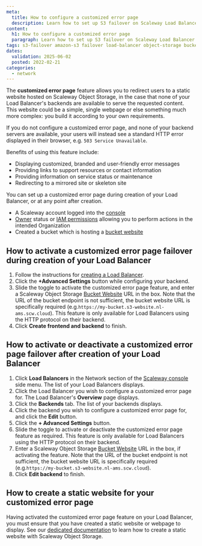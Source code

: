 ```yaml
---
meta:
  title: How to configure a customized error page
  description: Learn how to set up S3 failover on Scaleway Load Balancer for seamless redundancy. Follow this step-by-step guide to ensure high availability and optimal performance for your cloud storage.
content:
  h1: How to configure a customized error page
  paragraph: Learn how to set up S3 failover on Scaleway Load Balancer for seamless redundancy. Follow this step-by-step guide to ensure high availability and optimal performance for your cloud storage.
tags: s3-failover amazon-s3 failover load-balancer object-storage bucket
dates:
  validation: 2025-06-02
  posted: 2022-02-21
categories:
  - network
---
```




The **customized error page** feature allows you to redirect users to a static website hosted on Scaleway Object Storage, in the case that none of your Load Balancer's backends are available to serve the requested content. This website could be a simple, single webpage or else something much more complex: you build it according to your own requirements.

If you do not configure a customized error page, and none of your backend servers are available, your users will instead see a standard HTTP error displayed in their browser, e.g. `503 Service Unavailable`.

Benefits of using this feature include:
- Displaying customized, branded and user-friendly error messages
- Providing links to support resources or contact information
- Providing information on service status or maintenance
- Redirecting to a mirrored site or skeleton site

You can set up a customized error page during creation of your Load Balancer, or at any point after creation.

<Requirements />

- A Scaleway account logged into the [console](https://console.scaleway.com)
- [Owner](/iam/concepts/#owner) status or [IAM permissions](/iam/concepts/#permission) allowing you to perform actions in the intended Organization
- Created a bucket which is hosting a [bucket website](/object-storage/how-to/use-bucket-website/)

## How to activate a customized error page failover during creation of your Load Balancer

1. Follow the instructions for [creating a Load Balancer](/load-balancer/how-to/create-load-balancer/).
2. Click the  **+Advanced Settings** button while configuring your backend.
    <Lightbox image={image} alt="" />
3. Slide the <Icon name="toggle" /> toggle to activate the customized error page feature, and enter a Scaleway Object Storage [Bucket Website](/object-storage/concepts/#bucket-website) URL in the box. Note that the URL of the bucket endpoint is not sufficient, the bucket website URL is specifically required (e.g.`https://my-bucket.s3-website.nl-ams.scw.cloud`).
    <Message type="note">
      This feature is only available for Load Balancers using the HTTP protocol on their backend.
    </Message>
4. Click **Create frontend and backend** to finish.

## How to activate or deactivate a customized error page failover after creation of your Load Balancer

1. Click **Load Balancers** in the Network section of the [Scaleway console](https://console.scaleway.com/) side menu. The list of your Load Balancers displays.
2. Click the Load Balancer you wish to configure a customized error page for. The Load Balancer's **Overview** page displays.
3. Click the **Backends** tab. The list of your backends displays.
4. Click the backend you wish to configure a customized error page for, and click the **Edit** button.
5. Click the  **+ Advanced Settings** button.
    <Lightbox image={image2} alt="" />
6. Slide the <Icon name="toggle" /> toggle to activate or deactivate the customized error page feature as required.
    <Message type="note">
      This feature is only available for Load Balancers using the HTTP protocol on their backend.
    </Message>
7. Enter a Scaleway Object Storage [Bucket Website](/object-storage/concepts/#bucket-website) URL in the box, if activating the feature. Note that the URL of the bucket endpoint is not sufficient, the bucket website URL is specifically required (e.g.`https://my-bucket.s3-website.nl-ams.scw.cloud`).
8. Click **Edit backend** to finish.

## How to create a static website for your customized error page

Having activated the customized error page feature on your Load Balancer, you must ensure that you have created a static website or webpage to display. See our [dedicated documentation](/object-storage/how-to/use-bucket-website/) to learn how to create a static website with Scaleway Object Storage.


